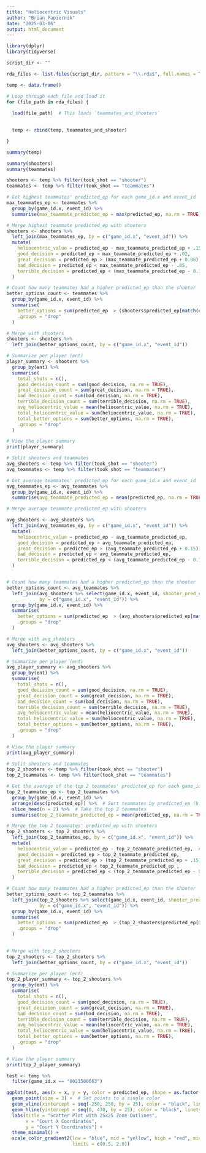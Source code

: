 ---
title: "Heliocentric Visuals"
author: "Brian Papiernik"
date: "2025-03-06"
output: html_document
---

```{r}
library(dplyr)
library(tidyverse)

script_dir <- ""

rda_files <- list.files(script_dir, pattern = "\\.rda$", full.names = TRUE)


```

```{r}

temp <- data.frame()

# Loop through each file and load it
for (file_path in rda_files) {
  
  load(file_path)  # This loads `teammates_and_shooters`
  

  temp <- rbind(temp, teammates_and_shooter)

}

summary(temp)

summary(shooters)
summary(teammates)

```

```{r}
shooters <- temp %>% filter(took_shot == "shooter")
teammates <- temp %>% filter(took_shot == "teammates")

# Get highest teammates' predicted_ep for each game_id.x and event_id
max_teammates_ep <- teammates %>%
  group_by(game_id.x, event_id) %>%
  summarise(max_teammate_predicted_ep = max(predicted_ep, na.rm = TRUE), .groups = "drop")

# Merge highest teammate predicted_ep with shooters
shooters <- shooters %>%
  left_join(max_teammates_ep, by = c("game_id.x", "event_id")) %>%
  mutate(
    heliocentric_value = predicted_ep - max_teammate_predicted_ep + .15,
    good_decision = predicted_ep > max_teammate_predicted_ep + .02,
    great_decision = predicted_ep > (max_teammate_predicted_ep + 0.08),
    bad_decision = predicted_ep < max_teammate_predicted_ep - .05,
    terrible_decision = predicted_ep < (max_teammate_predicted_ep - 0.15)
  )

# Count how many teammates had a higher predicted_ep than the shooter
better_options_count <- teammates %>%
  group_by(game_id.x, event_id) %>%
  summarise(
    better_options = sum(predicted_ep  > (shooters$predicted_ep[match(event_id, shooters$event_id)] + 0.1), na.rm = TRUE),
    .groups = "drop"
  )

# Merge with shooters
shooters <- shooters %>%
  left_join(better_options_count, by = c("game_id.x", "event_id"))

# Summarize per player (ent)
player_summary <- shooters %>%
  group_by(ent) %>%
  summarise(
    total_shots = n(),
    good_decision_count = sum(good_decision, na.rm = TRUE),
    great_decision_count = sum(great_decision, na.rm = TRUE),
    bad_decision_count = sum(bad_decision, na.rm = TRUE),
    terrible_decision_count = sum(terrible_decision, na.rm = TRUE),
    avg_heliocentric_value = mean(heliocentric_value, na.rm = TRUE),
    total_heliocentric_value = sum(heliocentric_value, na.rm = TRUE),
    total_better_options = sum(better_options, na.rm = TRUE),
    .groups = "drop"
  )

# View the player summary
print(player_summary)

```


```{r}
# Split shooters and teammates
avg_shooters <- temp %>% filter(took_shot == "shooter")
avg_teammates <- temp %>% filter(took_shot == "teammates")

# Get average teammates' predicted_ep for each game_id.x and event_id
avg_teammates_ep <- avg_teammates %>%
  group_by(game_id.x, event_id) %>%
  summarise(avg_teammate_predicted_ep = mean(predicted_ep, na.rm = TRUE), .groups = "drop")

# Merge average teammate predicted_ep with shooters

avg_shooters <- avg_shooters %>%
  left_join(avg_teammates_ep, by = c("game_id.x", "event_id")) %>%
  mutate(
    heliocentric_value = predicted_ep - avg_teammate_predicted_ep,
    good_decision = predicted_ep > avg_teammate_predicted_ep,
    great_decision = predicted_ep > (avg_teammate_predicted_ep + 0.15),
    bad_decision = predicted_ep < avg_teammate_predicted_ep,
    terrible_decision = predicted_ep < (avg_teammate_predicted_ep - 0.15)
  )


# Count how many teammates had a higher predicted_ep than the shooter
better_options_count <- avg_teammates %>%
  left_join(avg_shooters %>% select(game_id.x, event_id, shooter_pred_ep = predicted_ep), 
            by = c("game_id.x", "event_id")) %>%
  group_by(game_id.x, event_id) %>%
  summarise(
    better_options = sum(predicted_ep  > (avg_shooters$predicted_ep[match(event_id, avg_shooters$event_id)]), na.rm = TRUE),
    .groups = "drop"
  )

# Merge with avg_shooters
avg_shooters <- avg_shooters %>%
  left_join(better_options_count, by = c("game_id.x", "event_id"))

# Summarize per player (ent)
avg_player_summary <- avg_shooters %>%
  group_by(ent) %>%
  summarise(
    total_shots = n(),
    good_decision_count = sum(good_decision, na.rm = TRUE),
    great_decision_count = sum(great_decision, na.rm = TRUE),
    bad_decision_count = sum(bad_decision, na.rm = TRUE),
    terrible_decision_count = sum(terrible_decision, na.rm = TRUE),
    avg_heliocentric_value = mean(heliocentric_value, na.rm = TRUE),
    total_heliocentric_value = sum(heliocentric_value, na.rm = TRUE),
    total_better_options = sum(better_options, na.rm = TRUE),
    .groups = "drop"
  )

# View the player summary
print(avg_player_summary)


```


```{r}
# Split shooters and teammates
top_2_shooters <- temp %>% filter(took_shot == "shooter")
top_2_teammates <- temp %>% filter(took_shot == "teammates")

# Get the average of the top 2 teammates' predicted_ep for each game_id.x and event_id
top_2_teammates_ep <- top_2_teammates %>%
  group_by(game_id.x, event_id) %>%
  arrange(desc(predicted_ep)) %>%  # Sort teammates by predicted_ep (highest first)
  slice_head(n = 2) %>%  # Take the top 2 teammates
  summarise(top_2_teammate_predicted_ep = mean(predicted_ep, na.rm = TRUE), .groups = "drop")

# Merge the top 2 teammates' predicted_ep with shooters
top_2_shooters <- top_2_shooters %>%
  left_join(top_2_teammates_ep, by = c("game_id.x", "event_id")) %>%
  mutate(
    heliocentric_value = predicted_ep - top_2_teammate_predicted_ep,  # Small bias adjustment
    good_decision = predicted_ep > top_2_teammate_predicted_ep,
    great_decision = predicted_ep > (top_2_teammate_predicted_ep + .15),
    bad_decision = predicted_ep < top_2_teammate_predicted_ep ,
    terrible_decision = predicted_ep < (top_2_teammate_predicted_ep - 0.15)
  )

# Count how many teammates had a higher predicted_ep than the shooter
better_options_count <- top_2_teammates %>%
  left_join(top_2_shooters %>% select(game_id.x, event_id, shooter_pred_ep = predicted_ep), 
            by = c("game_id.x", "event_id")) %>%
  group_by(game_id.x, event_id) %>%
  summarise(
    better_options = sum(predicted_ep  > (top_2_shooters$predicted_ep[match(event_id, top_2_shooters$event_id)]), na.rm = TRUE),
    .groups = "drop"
  )

 
# Merge with top_2_shooters
top_2_shooters <- top_2_shooters %>%
  left_join(better_options_count, by = c("game_id.x", "event_id"))

# Summarize per player (ent)
top_2_player_summary <- top_2_shooters %>%
  group_by(ent) %>%
  summarise(
    total_shots = n(),
    good_decision_count = sum(good_decision, na.rm = TRUE),
    great_decision_count = sum(great_decision, na.rm = TRUE),
    bad_decision_count = sum(bad_decision, na.rm = TRUE),
    terrible_decision_count = sum(terrible_decision, na.rm = TRUE),
    avg_heliocentric_value = mean(heliocentric_value, na.rm = TRUE),
    total_heliocentric_value = sum(heliocentric_value, na.rm = TRUE),
    total_better_options = sum(better_options, na.rm = TRUE),
    .groups = "drop"
  )

# View the player summary
print(top_2_player_summary)

```





```{r}
test <- temp %>%
  filter(game_id.x == "0021500663")

ggplot(test, aes(x = x, y = y, color = predicted_ep, shape = as.factor(took_shot))) +
  geom_point(size = 3) +  # Set points to a single color
  geom_vline(xintercept = seq(-250, 250, by = 25), color = "black", linetype = "dashed") +  # Vertical grid lines for X zones
  geom_hline(yintercept = seq(0, 470, by = 25), color = "black", linetype = "dashed") +    # Horizontal grid lines for Y zones
  labs(title = "Scatter Plot with 25x25 Zone Outlines", 
       x = "Court X Coordinates", 
       y = "Court Y Coordinates") +
  theme_minimal() +
  scale_color_gradient2(low = "blue", mid = "yellow", high = "red", midpoint =1.25,  # Setting midpoint closer to where most values are around
                        limits = c(0.5, 2.0))
```

